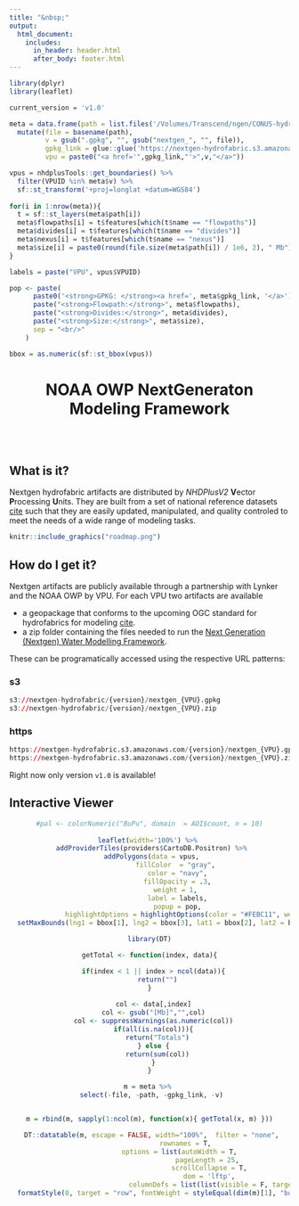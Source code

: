 ```yaml
---
title: "&nbsp;"
output:
  html_document:
    includes: 
      in_header: header.html
      after_body: footer.html
---
```



<style type="text/css">
.main-container {
  max-width: 1800px !important;
  padding-left: 250px;
  padding-right: 250px;
  padding-bottom: 250px;
  margin-left: 0;
  margin-right: auto;
}
</style>

```r
library(dplyr)
library(leaflet)
```

```r

current_version = 'v1.0'

meta = data.frame(path = list.files('/Volumes/Transcend/ngen/CONUS-hydrofabric/nextgen',full.name = TRUE, pattern = "gpkg$")) %>% 
  mutate(file = basename(path),
         v = gsub(".gpkg", "", gsub("nextgen_", "", file)),
         gpkg_link = glue::glue('https://nextgen-hydrofabric.s3.amazonaws.com/{current_version}/nextgen_{v}.gpkg'),
         vpu = paste0("<a href='",gpkg_link,"'>",v,"</a>")) 

vpus = nhdplusTools::get_boundaries() %>%
  filter(VPUID %in% meta$v) %>% 
  sf::st_transform('+proj=longlat +datum=WGS84')
                  
for(i in 1:nrow(meta)){
  t = sf::st_layers(meta$path[i])
  meta$flowpaths[i] = t$features[which(t$name == "flowpaths")]
  meta$divides[i] = t$features[which(t$name == "divides")]
  meta$nexus[i] = t$features[which(t$name == "nexus")]
  meta$size[i] = paste0(round(file.size(meta$path[i]) / 1e6, 2), " Mb")
}

labels = paste("VPU", vpus$VPUID)

pop <- paste(
      paste0('<strong>GPKG: </strong><a href=', meta$gpkg_link, '</a>'),
      paste("<strong>Flowpath:</strong>", meta$flowpaths),
      paste("<strong>Divides:</strong>", meta$divides),
      paste("<strong>Size:</strong>", meta$size),
      sep = "<br/>"
    )

bbox = as.numeric(sf::st_bbox(vpus))

```


<center>
# NOAA OWP NextGeneraton Modeling Framework \nHydrofabric
</center>
<br>
<br>

## What is it?

Nextgen hydrofabric artifacts are distributed by _NHDPlusV2_ **V**ector **P**rocessing **U**nits. They are built from a set of national reference datasets [cite]() such that they are easily updated, manipulated, and quality controled to meet the needs of a wide range of modeling tasks.

```r
knitr::include_graphics("roadmap.png")
```

## How do I get it?

Nextgen artifacts are publicly available through a partnership with Lynker and the NOAA OWP by VPU. For each VPU two artifacts are available 
 
  - a geopackage that conforms to the upcoming OGC standard for hydrofabrics for modeling [cite]().
  - a zip folder containing the files needed to run the [Next Generation (Nextgen) Water Modelling Framework](https://github.com/NOAA-OWP/ngen).

These can be programatically accessed using the respective URL patterns:

### s3

```r
s3://nextgen-hydrofabric/{version}/nextgen_{VPU}.gpkg
s3://nextgen-hydrofabric/{version}/nextgen_{VPU}.zip
```

### https
```r
https://nextgen-hydrofabric.s3.amazonaws.com/{version}/nextgen_{VPU}.gpkg
https://nextgen-hydrofabric.s3.amazonaws.com/{version}/nextgen_{VPU}.zip
```

Right now only version `v1.0` is available!

## Interactive Viewer

<center>

```r
#pal <- colorNumeric("BuPu", domain  = AOI$count, n = 10)
  
leaflet(width='100%') %>% 
  addProviderTiles(providers$CartoDB.Positron) %>% 
  addPolygons(data = vpus, 
              fillColor  = "gray", 
              color = "navy",
              fillOpacity = .3,
              weight = 1, 
              label = labels,
              popup = pop,
              highlightOptions = highlightOptions(color = "#FEBC11", weight = 5, bringToFront = FALSE, opacity = 1)) %>% 
  setMaxBounds(lng1 = bbox[1], lng2 = bbox[3], lat1 = bbox[2], lat2 = bbox[4])


```

```r
library(DT)

getTotal <- function(index, data){

  if(index < 1 || index > ncol(data)){
    return("")
  }  
  
  col <- data[,index]
  col <- gsub("[Mb]","",col)
  col <- suppressWarnings(as.numeric(col))
  if(all(is.na(col))){
    return("Totals")
  } else {
    return(sum(col))
  }
}

m = meta %>% 
  select(-file, -path, -gpkg_link, -v) 


m = rbind(m, sapply(1:ncol(m), function(x){ getTotal(x, m) }))

  DT::datatable(m, escape = FALSE, width="100%",  filter = "none", 
                  rownames = T,
                options = list(autoWidth = T, 
                              pageLength = 25, 
                              scrollCollapse = T,
                              dom = 'lftp',
                              columnDefs = list(list(visible = F, targets = 0)))) %>% 
  formatStyle(0, target = "row", fontWeight = styleEqual(dim(m)[1], "bold"))

  

```
</center>
